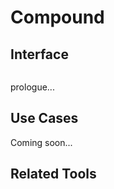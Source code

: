 # Compound

## Interface

```javascript
```

prologue...

## Use Cases

Coming soon...

## Related Tools
